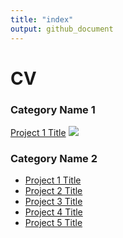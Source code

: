 ```yaml
---
title: "index"
output: github_document
---
```

# CV

### Category Name 1 

[Project 1 Title](/sample_page)
<img src="images/me.jpg?raw=true"/>

### Category Name 2

- [Project 1 Title](http://example.com/)
- [Project 2 Title](http://example.com/)
- [Project 3 Title](http://example.com/)
- [Project 4 Title](http://example.com/)
- [Project 5 Title](http://example.com/)